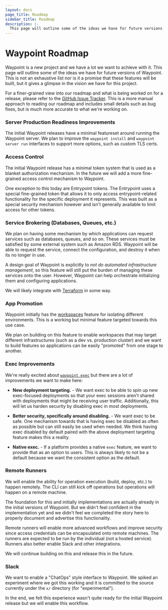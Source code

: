 ```yaml
---
layout: docs
page_title: Roadmap
sidebar_title: Roadmap
description: |-
  This page will outline some of the ideas we have for future versions of Waypoint. This is not an exhaustive list nor is it a promise that these features will be built, but it gives a glimpse in the vision we have for this project.
---
```


# Waypoint Roadmap

Waypoint is a new project and we have a lot we want to achieve with it.
This page will outline some of the ideas we have for future versions of Waypoint.
This is not an exhaustive list nor is it a promise that these features will
be built, but it gives a glimpse in the vision we have for this project.

For a finer-grained view into our roadmap and what is being worked on for
a release, please refer to the [GitHub Issue Tracker](https://github.com/hashicorp/waypoint/issues).
This is a more manual approach to reading our roadmap and includes small details
such as bug fixes, but is much more accurate to what we're working on.

### Server Production Readiness Improvements

The initial Waypoint releases have a minimal featureset around running the Waypoint server.
We plan to improve the `waypoint install` and `waypoint server run` interfaces
to support more options, such as custom TLS certs.

### Access Control

The initial Waypoint release has a minimal token system that is used as a
blanket authorization mechanism. In the future we will add a more fine-grained
access control mechanism to Waypoint.

One exception to this today are Entrypoint tokens. The Entrypoint uses
a special fine-grained token that allows it to only access entrypoint-related
functionality for the specific deployment it represents. This was built as
a special security mechanism however and isn't generally available to limit
access for other tokens.

### Service Brokering (Databases, Queues, etc.)

We plan on having some mechanism by which applications can request services
such as databases, queues, and so on. These services must be satisfied by
some external system such as Amazon RDS. Waypoint will be able to request
the service, connect the configuration, and destroy it when its no longer
in use.

A design goal of Waypoint is explicitly to _not do automated infrastructure
management_, so this feature will still put the burden of managing these
services onto the user. However, Waypoint can help orchestrate initializing
them and configuring applications.

We will likely integrate with [Terraform](https://terraform.io) in some way.

### App Promotion

Waypoint initially has the [workspaces](/docs/workspaces) feature for
isolating different environments. This is a working but minimal feature
targeted towards this use case.

We plan on building on this feature to enable workspaces that may target
different infrastructures (such as a dev vs. production cluster) and we
want to build features so applications can be easily "promoted" from
one stage to another.

### Exec Improvements

We're really excited about [`waypoint exec`](/docs/exec) but there
are a lot of improvements we want to make here:

- **New deployment targeting.** - We want exec to be able to spin up
  new exec-focused deployments so that your exec sessions aren't shared with
  deployments that might be receiving user traffic. Additionally, this will
  let us harden security by disabling exec in most deployments.

- **Better security, specifically around disabling.** - We want exec to
  be safe. One mechanism towards that is having exec be disabled
  as often as possible but can still easily be used when needed. We think having exec
  disabled by default paired with the above deployment targeting feature makes
  this a reality.

- **Native exec.** - If a platform provides a native `exec` feature, we
  want to provide that as an option to users. This is always likely to not
  be a default because we want the consistent option as the default.

### Remote Runners

We will enable the ability for operation execution (build, deploy, etc.)
to happen remotely. The CLI can still kick off operations but operations will
happen on a remote machine.

The foundation for this and initially implementations are actually already
in the initial versions of Waypoint. But we didn't feel confident in the
implementation yet and we didn't feel we completed the story here to properly
document and advertise this functionality.

Remote runners will enable more advanced workflows and improve security
since access credentials can be encapsulated onto remote machines. The runners
are expected to be run by the individual (not a hosted service). Runners also
better enable Slack and other integrations.

We will continue building on this and release this in the future.

### Slack

We want to enable a "ChatOps" style interface to Waypoint. We spiked
an experiment where we got this working and it is committed to the source
currently under the `x/` directory (for "experimental").

In the end, we felt this experience wasn't quite ready for the initial Waypoint
release but we will enable this workflow.
